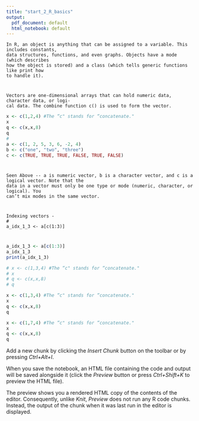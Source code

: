 ```yaml
---
title: "start_2_R_basics"
output:
  pdf_document: default
  html_notebook: default
---
```


```
In R, an object is anything that can be assigned to a variable. This includes constants,
data structures, functions, and even graphs. Objects have a mode (which describes
how the object is stored) and a class (which tells generic functions like print how
to handle it).
```
#

```
Vectors are one-dimensional arrays that can hold numeric data, character data, or logi-
cal data. The combine function c() is used to form the vector.
```

```r
x <- c(1,2,4) #The “c" stands for “concatenate."
x
q <- c(x,x,8)
q
#
a <- c(1, 2, 5, 3, 6, -2, 4)
b <- c("one", "two", "three")
c <- c(TRUE, TRUE, TRUE, FALSE, TRUE, FALSE)

```

#
```
Seen Above -- a is numeric vector, b is a character vector, and c is a logical vector. Note that the
data in a vector must only be one type or mode (numeric, character, or logical). You
can’t mix modes in the same vector.
```
#
```
Indexing vectors - 
#
a_idx_1_3 <- a[c(1:3)]
```
#
```r
a_idx_1_3 <- a[c(1:3)]
a_idx_1_3
print(a_idx_1_3)

# x <- c(1,3,4) #The “c" stands for “concatenate."
# x
# q <- c(x,x,8)
# q
```

```r
x <- c(1,3,4) #The “c" stands for “concatenate."
x
q <- c(x,x,8)
q
```


```r
x <- c(1,7,4) #The “c" stands for “concatenate."
x
q <- c(x,x,8)
q
```


Add a new chunk by clicking the *Insert Chunk* button on the toolbar or by pressing *Ctrl+Alt+I*.

When you save the notebook, an HTML file containing the code and output will be saved alongside it 
(click the *Preview* button or press *Ctrl+Shift+K* to preview the HTML file).

The preview shows you a rendered HTML copy of the contents of the editor. 
Consequently, unlike *Knit*, *Preview* does not run any R code chunks. 
Instead, the output of the chunk when it was last run in the editor is displayed.
